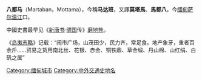 '''八都马'''（Martaban，Mottama），今稱'''马达班'''，又譯'''莫塔馬'''、'''馬都八'''，今[[缅甸|缅甸]][[萨尔温江|萨尔温江]]口。

中國史書最早见《[[新唐书|新唐书]]·[[骠国|骠国]]传》[[磨地勃|磨地勃]]。

《[[岛夷志略|岛夷志略]]》记载：“闹市广场，山茂田少，民力齐，常足食。地产象牙，重者百余斤……贸易之货用南北丝、花银、赤金、铜铁鼎、草金缎、丹山棉、山红绢、白矾之属”


[[Category:缅甸城市|Category:缅甸城市]]
[[Category:中外交通史地名|Category:中外交通史地名]]